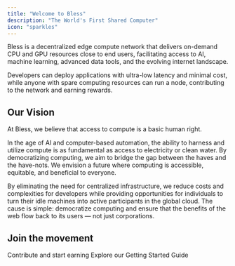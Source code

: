```yaml
---
title: "Welcome to Bless"
description: "The World's First Shared Computer"
icon: "sparkles"
---
```


Bless is a decentralized edge compute network that delivers on-demand CPU and GPU resources close to end users, facilitating access to AI, machine learning, advanced data tools, and the evolving internet landscape.

Developers can deploy applications with ultra-low latency and minimal cost, while anyone with spare computing resources can run a node, contributing to the network and earning rewards.

## Our Vision

At Bless, we believe that access to compute is a basic human right.

In the age of AI and computer-based automation, the ability to harness and utilize compute is as fundamental as access to electricity or clean water. By democratizing computing, we aim to bridge the gap between the haves and the have-nots. We envision a future where computing is accessible, equitable, and beneficial to everyone.

By eliminating the need for centralized infrastructure, we reduce costs and complexities for developers while providing opportunities for individuals to turn their idle machines into active participants in the global cloud. The cause is simple: democratize computing and ensure that the benefits of the web flow back to its users — not just corporations.

## Join the movement

<CardGroup cols={2}>
  <Card title="Run a Node" icon="window" href="/ExtensionNode">
    Contribute and start earning
  </Card>

  <Card title="Start Building" icon="code" href="/quick-start/get-started">
    Explore our Getting Started Guide
  </Card>
</CardGroup>
